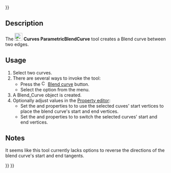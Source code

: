 <languages/>
{{UnfinishedDocu{{#translation:}}}}
<translate>

{{Docnav
|[[Curves_Interpolate|Interpolate]]
|[[Curves_ParametricComb|ParametricComb]]
|[[Curves_Workbench|Curves]]
|IconL=Curves_Interpolate.svg
|IconR=Curves_ParametricComb.svg
|IconC=Curves_workbench_icon.svg
}}

{{GuiCommand
|Name=Curves ParametricBlendCurve
|MenuLocation=Curves → Blend curve
|Workbenches=[[Curves_Workbench|Curves]]
}}

==Description==

The [[Image:Curves_ParametricBlendCurve.svg|24px]] '''Curves ParametricBlendCurve''' tool creates a Blend curve between two edges.

==Usage==

# Select two curves.
# There are several ways to invoke the tool:
#* Press the [[Image:Curves_ParametricBlendCurve.svg|16px]] [[Curves_ParametricBlendCurve|Blend curve]] button.
#* Select the {{MenuCommand|Curves → [[Image:Curves_ParametricBlendCurve.svg|16px]] Blend curve}} option from the menu.
# A Blend_Curve object is created.
# Optionally adjust values in the [[Property_editor|Property editor]]:
#* Set the {{PropertyData|Parameter1}} and {{PropertyData|Parameter2}} properties to {{Value|0.0 mm}} to use the selected cuves' start vertices to place the blend curve's start and end vertices.
#* Set the {{PropertyData|Reverse1}} and {{PropertyData|Reverse2}} properties to {{True}} to switch the selected curves' start and end vertices.

==Notes==

It seems like this tool currently lacks options to reverse the directions of the blend curve's start and end tangents.


{{Docnav
|[[Curves_Interpolate|Interpolate]]
|[[Curves_ParametricComb|ParametricComb]]
|[[Curves_Workbench|Curves]]
|IconL=Curves_Interpolate.svg
|IconR=Curves_ParametricComb.svg
|IconC=Curves_workbench_icon.svg
}}

</translate>
{{Curves Tools navi{{#translation:}}}}
{{Userdocnavi{{#translation:}}}}